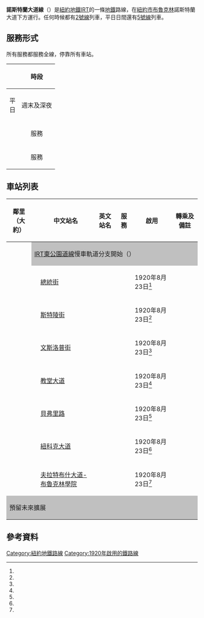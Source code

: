 {{Infobox rail line
| name = IRT諾斯特蘭大道線<br />{{lang|en|IRT Nostrand Avenue Line}}
| image = NYCS-line-black-WhitePlains-Nostrand.svg
| image_width = 150px
| caption = 2、5號線服務整條IRT諾斯特蘭大道線。
| type = [[地鐵|地鐵]]
| system = [[紐約地鐵|紐約地鐵]]
| start = [[總統街車站_(IRT諾斯特蘭大道線)|總統街]]
| end = [[夫拉特布什大道-布魯克林學院車站_(IRT諾斯特蘭大道線)|夫拉特布什大道-布魯克林學院]]
| stations = 7
| ridership = 61,390 <ref name="ridership">{{cite web |url=http://mta.info/nyct/facts/ridership/ridership_sub.htm |title=Average weekday subway ridership |author=MTA |date= |work= |publisher= |accessdate=April 2, 2014 |deadurl=yes |archiveurl=https://web.archive.org/web/20140328023018/http://www.mta.info/nyct/facts/ridership/ridership_sub.htm |archivedate=2014-03-28 |df=mdy-all }}</ref>
| open = August 23, 1920<ref name="BrooklynIRT">{{cite news|title=Brooklyn Tube Extensions Open: I.R.T. Begins Service on Eastern Parkway and Nostrand Avenue Lines|url=https://query.nytimes.com/mem/archive-free/pdf?res=9F0DE3DA1F31E03ABC4B51DFBE66838B639EDE|accessdate=February 28, 2010|publisher=New York Times|date=August 23, 1920|archive-date=2016-03-06|archive-url=https://web.archive.org/web/20160306012452/http://query.nytimes.com/mem/archive-free/pdf?res=9F0DE3DA1F31E03ABC4B51DFBE66838B639EDE|dead-url=no}}</ref>
| owner = [[紐約市|紐約市]]
| operator = [[紐約市公共運輸局|紐約市公共運輸局]]
| character = 地下
| linelength =
| notrack = 2
| gauge = {{RailGauge|ussg}}
| el = [[直流電|600V DC 第三軌供電]]
|map =
}}
{{IRT諾斯特蘭大道線RDT}}
'''諾斯特蘭大道線'''（{{lang-en|Nostrand Avenue Line}}）是[[紐約地鐵|紐約地鐵]][[跨區捷運公司|IRT]]的一條[[地鐵|地鐵]]路線，在[[紐約市|紐約市]][[布魯克林|布魯克林]]諾斯特蘭大道下方運行。任何時候都有[[紐約地鐵2號線|2號線]]列車，平日日間還有[[紐約地鐵5號線|5號線]]列車。
== 服務形式 ==
所有服務都服務全線，停靠所有車站。
{|class="wikitable"
!rowspan=2| 
!colspan=3|時段
|-
!平日
!週末及深夜
|-
|width=10|{{rint|newyork|2}}
|align=center colspan=2|服務
|-
|{{rint|newyork|5}}
|align=center|服務
|align=center|無服務
|}
== 車站列表 ==
{{NYCS service legend
| alltimes        = show
| weekdaysonly    = show
}}
{| class="wikitable"
|-
!鄰里<br />（大約）
!{{Access icon}}
!中文站名
!英文站名
!服務
!啟用
!轉乘及備註
|-
|rowspan=2|{{link-en|皇冠高地 (布魯克林)|Crown Heights, Brooklyn|皇冠高地}}
!colspan=7 style="background-color: silver;"|[[IRT東公園道線|IRT東公園道線]]慢車軌道分支開始（{{NYCS Nostrand|time=show}}）
|-
|
|[[總統街車站_(IRT諾斯特蘭大道線)|總統街]]
|{{lang|en|President Street}}
|{{NYCS Nostrand|time=show}}
|1920年8月23日<ref name="BrooklynIRT" />
|
|-
|rowspan=2|{{link-en|展望勒弗茲花園|Prospect Lefferts Gardens}}
|
|[[斯特陵街車站_(IRT諾斯特蘭大道線)|斯特陵街]]
|{{lang|en|Sterling Street}}
|{{NYCS Nostrand|time=show}}
|1920年8月23日<ref name="BrooklynIRT" />
|{{link-en|諾斯特蘭大道線 (地面)|Nostrand Avenue Line (surface)|B44選擇巴士服務}}
|-
|
|[[文斯洛普街車站_(IRT諾斯特蘭大道線)|文斯洛普街]]
|{{lang|en|Winthrop Street}}
|{{NYCS Nostrand|time=show}}
|1920年8月23日<ref name="BrooklynIRT" />
|{{link-en|諾斯特蘭大道線 (地面)|Nostrand Avenue Line (surface)|B44選擇巴士服務}}
|-
|rowspan=4|{{link-en|東夫拉特布什 (布魯克林)|East Flatbush, Brooklyn|東夫拉特布什}}
|{{Access icon}}
|[[教堂大道車站_(IRT諾斯特蘭大道線)|教堂大道]]
|{{lang|en|Church Avenue}}
|{{NYCS Nostrand|time=show}}
|1920年8月23日<ref name="BrooklynIRT" />
|{{link-en|諾斯特蘭大道線 (地面)|Nostrand Avenue Line (surface)|B44選擇巴士服務}}
|-
|
|[[貝弗里路車站_(IRT諾斯特蘭大道線)|貝弗里路]]
|{{lang|en|Beverly Road}}
|{{NYCS Nostrand|time=show}}
|1920年8月23日<ref name="BrooklynIRT" />
|
|-
|
|[[紐科克大道車站_(IRT諾斯特蘭大道線)|紐科克大道]]
|{{lang|en|Newkirk Avenue}}
|{{NYCS Nostrand|time=show}}
|1920年8月23日<ref name="BrooklynIRT" />
|{{link-en|諾斯特蘭大道線 (地面)|Nostrand Avenue Line (surface)|B44選擇巴士服務}}
|-
|{{Access icon}}
|[[夫拉特布什大道-布魯克林學院車站_(IRT諾斯特蘭大道線)|夫拉特布什大道-布魯克林學院]]
|{{lang|en|Flatbush Avenue–Brooklyn College}}
|{{NYCS Nostrand|time=show}}
|1920年8月23日<ref name="BrooklynIRT" />
|{{link-en|諾斯特蘭大道線 (地面)|Nostrand Avenue Line (surface)|B44選擇巴士服務}}
|-
!colspan=8 style="background-color: silver;"|預留未來擴展
|}

== 參考資料 ==
{{reflist}}

{{纽约地铁线路}}
{{DEFAULTSORT:Nostrand Avenue Line}}
[[Category:紐約地鐵路線|Category:紐約地鐵路線]]
[[Category:1920年啟用的鐵路線|Category:1920年啟用的鐵路線]]